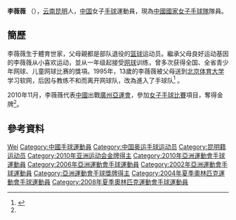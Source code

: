 {{Infobox handball biography
| name                = 李薇薇
| image               = 
| fullname            =
| nationality         = {{PRC}}
| birth_date          = {{Birth date and age|1982|7|7}}<ref name="廣州亞運">[http://www.gz2010.cn/info/CHN_CHN/ZB/ZBB101A_HB@@@@@@@@@@@@@@@CHN_number=200829.html 2010年廣州亞運會官方網站 手球 - 李薇薇 - 简历]</ref>
| birth_place         = {{CHN}}[[云南省|云南省]][[昆明市|昆明市]]
| height              = {{height|m=1.78}}<ref name="廣州亞運"/>
| weight              = {{weight|kg=68}}<ref name="廣州亞運"/>
| position            = 
| nickname            =
| currentclub         = 
| clubnumber          = 
| youthyears          = 
| youthclubs          = 
| years               = 
| clubs               = 
| nationalyears       = 
| nationalteam        = 
| nationalcaps(goals) = 
| title               =
| titleyears          =
| titleplace          =
| ntupdate            = 
| medaltable          = 
{{MedalCompetition | [[亞洲運動會|亞洲運動會]]}}
{{MedalGold | [[2010年亞洲運動會|2010年 廣州]] | [[2010年亞洲運動會手球比賽|女子隊際]]}}
}}
'''李薇薇''' （{{bd|1982年|7月7日|catIdx=L}}），[[云南|云南]][[昆明|昆明]]人，[[中国|中国]]女子[[手球|手球]]運動員，現為[[中國國家女子手球隊|中國國家女子手球隊]]隊員。

== 簡歷 ==
李薇薇生于體育世家，父母親都是部队退役的[[篮球|篮球]]运动员。繼承父母良好运动基因的李薇薇从小喜欢运动，並从一年级起接受[[网球|网球]]训练，曾多次获得全国、全省青少年网球、儿童网球比赛的獎項。1995年，13歲的李薇薇被父母送到[[北京体育大学|北京体育大学]]学习软网，后因与教练不和而离开网球队，改為進入了手球队<ref>{{cite news|title=网球改手球成就新领军人 霹雳手李薇薇快如魅影|url=http://sports.sina.com.cn/s/2005-09-06/1029654646s.shtml|newspaper=中国体育报|date=2005-09-06|accessdate=2012-03-19|archive-date=2016-03-04|archive-url=https://web.archive.org/web/20160304123329/http://sports.sina.com.cn/s/2005-09-06/1029654646s.shtml|dead-url=no}}</ref> 。

2010年11月，李薇薇代表[[2010年亞洲運動會中國代表團|中國]]出戰[[廣州|廣州]][[2010年亞洲運動會|亞運會]]，參加[[2010年亞洲運動會手球比賽|女子手球比賽]]項目，奪得金牌<ref name="廣州亞運"/>。

== 參考資料 ==
{{Reflist}}

{{2004年夏季奧運會中國國家女子手球隊}}
{{2008年夏季奧運會中國國家女子手球隊}}

{{Authority control}}
{{DEFAULTSORT:LI, Weiwei}}
[[Category:李姓|Wei]]
[[Category:中國手球運動員|Category:中國手球運動員]]
[[Category:中国奥运手球运动员|Category:中国奥运手球运动员]]
[[Category:昆明籍运动员|Category:昆明籍运动员]]
[[Category:2010年亚洲运动会金牌得主|Category:2010年亚洲运动会金牌得主]]
[[Category:2010年亞洲運動會手球運動員|Category:2010年亞洲運動會手球運動員]]
[[Category:2006年亞洲運動會手球運動員|Category:2006年亞洲運動會手球運動員]]
[[Category:2002年亞洲運動會手球運動員|Category:2002年亞洲運動會手球運動員]]
[[Category:亞洲運動會手球獎牌得主|Category:亞洲運動會手球獎牌得主]]
[[Category:2004年夏季奧林匹克運動會手球運動員|Category:2004年夏季奧林匹克運動會手球運動員]]
[[Category:2008年夏季奧林匹克運動會手球運動員|Category:2008年夏季奧林匹克運動會手球運動員]]
